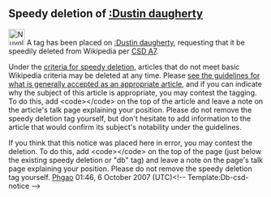 <article id="13591338" title=User talk:Daugherty19910>
	<talkpage id="13591338" title="User talk:Daugherty19910">


==Speedy deletion of [[:Dustin daugherty]]==
[[Image:Nuvola apps important.svg|32px|left]] A tag has been placed on [[:Dustin daugherty]], requesting that it be speedily deleted from Wikipedia per [[WP:CSD#A7|CSD A7]]. 

Under the [[WP:CSD#General_criteria|criteria for speedy deletion]], articles that do not meet basic Wikipedia criteria may be deleted at any time. Please [[Wikipedia:Your first article|see the guidelines for what is generally accepted as an appropriate article]], and if you can indicate why the subject of this article is appropriate, you may contest the tagging. To do this, add &lt;code&gt;{{tl|hangon}}&lt;/code&gt; on the top of the article and leave a note on the article's talk page explaining your position. Please do not remove the speedy deletion tag yourself, but don't hesitate to add information to the article that would confirm its subject's notability under the guidelines. 

If you think that this notice was placed here in error, you may contest the deletion. To do this, add &lt;code&gt;{{tl|hangon}}&lt;/code&gt; on the top of the page (just below the existing speedy deletion or &quot;db&quot; tag) and leave a note on the page's talk page explaining your position. Please do not remove the speedy deletion tag yourself. [[User:Phgao|Phgao]] 01:46, 6 October 2007 (UTC)&lt;!-- Template:Db-csd-notice --&gt;
	</talkpage>
</article>